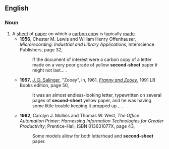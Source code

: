 ==English==
===Noun===
{{en-noun|s}}
#A [[sheet]] of [[paper]] on which a [[carbon copy]] is typically [[make|made]].
#*'''1956''', Chester M. Lewis and William Henry Offenhauser, ''Microrecording: Industrial and Library Applications'', Interscience Publishers, page 32,
#*:If the document of interest were a carbon copy of a letter made on a very poor grade of yellow '''second-sheet''' paper it might not last...&nbsp;.
#*'''1957''', [[w:J. D. Salinger|J. D. Salinger]], "Zooey", in, 1961, ''[[w:Franny and Zooey|Franny and Zooey]]'', 1991 LB Books edition, page 50,
#*:It was an almost endless-looking letter, typewritten on several pages of '''second-sheet''' yellow paper, and he was having some little trouble keeping it propped up...&nbsp;.
#*'''1982''', Carolyn J. Mullins and Thomas W. West, ''The Office Automation Primer: Harnessing Information Technologies for Greater Productivity'', Prentice-Hall, ISBN 013631077X, page 43,
#*:Some models allow for both letterhead and '''second-sheet''' paper.